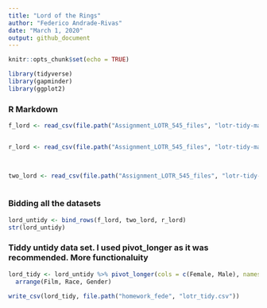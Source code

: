 ```yaml
---
title: "Lord of the Rings"
author: "Federico Andrade-Rivas"
date: "March 1, 2020"
output: github_document
---
```


```r
knitr::opts_chunk$set(echo = TRUE)
```

``` r
library(tidyverse)
library(gapminder)
library(ggplot2)
```


### R Markdown


```r

f_lord <- read_csv(file.path("Assignment_LOTR_545_files", "lotr-tidy-master", "data", "The_Fellowship_Of_The_Ring.csv"))


r_lord <- read_csv(file.path("Assignment_LOTR_545_files", "lotr-tidy-master", "data", "The_Return_Of_The_King.csv")) 
  


two_lord <- read_csv(file.path("Assignment_LOTR_545_files", "lotr-tidy-master", "data", "The_Two_Towers.csv"))  
  
```



### Bidding all the datasets


```r

lord_untidy <- bind_rows(f_lord, two_lord, r_lord)
str(lord_untidy)

```

### Tiddy untidy data set. I used pivot_longer as it was recommended. More functionaluity


```r

lord_tidy <- lord_untidy %>% pivot_longer(cols = c(Female, Male), names_to = "Gender", values_to = "Words") %>% 
  arrange(Film, Race, Gender)


```

```r

write_csv(lord_tidy, file.path("homework_fede", "lotr_tidy.csv"))


```

